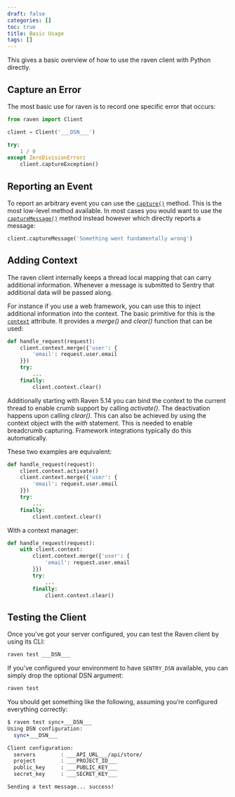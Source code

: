 ```yaml
---
draft: false
categories: []
toc: true
title: Basic Usage
tags: []
---
```

This gives a basic overview of how to use the raven client with Python directly.

<!-- WIZARD -->
## Capture an Error

The most basic use for raven is to record one specific error that occurs:

```python
from raven import Client

client = Client('___DSN___')

try:
    1 / 0
except ZeroDivisionError:
    client.captureException()
```

## Reporting an Event

To report an arbitrary event you can use the [`capture()`](/clients/python/api/#raven.Client.capture "raven.Client.capture") method. This is the most low-level method available. In most cases you would want to use the [`captureMessage()`](/clients/python/api/#raven.Client.captureMessage "raven.Client.captureMessage") method instead however which directly reports a message:

```python
client.captureMessage('Something went fundamentally wrong')
```


## Adding Context

The raven client internally keeps a thread local mapping that can carry additional information. Whenever a message is submitted to Sentry that additional data will be passed along.

For instance if you use a web framework, you can use this to inject additional information into the context. The basic primitive for this is the [`context`](/clients/python/api/#raven.Client.context "raven.Client.context") attribute. It provides a _merge()_ and _clear()_ function that can be used:

```python
def handle_request(request):
    client.context.merge({'user': {
        'email': request.user.email
    }})
    try:
        ...
    finally:
        client.context.clear()
```

Additionally starting with Raven 5.14 you can bind the context to the current thread to enable crumb support by calling _activate()_. The deactivation happens upon calling _clear()_. This can also be achieved by using the context object with the _with_ statement. This is needed to enable breadcrumb capturing. Framework integrations typically do this automatically.

These two examples are equivalent:

```python
def handle_request(request):
    client.context.activate()
    client.context.merge({'user': {
        'email': request.user.email
    }})
    try:
        ...
    finally:
        client.context.clear()
```

With a context manager:

```python
def handle_request(request):
    with client.context:
        client.context.merge({'user': {
            'email': request.user.email
        }})
        try:
            ...
        finally:
            client.context.clear()
```

## Testing the Client

Once you’ve got your server configured, you can test the Raven client by using its CLI:

```bash
raven test ___DSN___
```

If you’ve configured your environment to have `SENTRY_DSN` available, you can simply drop the optional DSN argument:

```bash
raven test
```

You should get something like the following, assuming you’re configured everything correctly:

```bash
$ raven test sync+___DSN___
Using DSN configuration:
  sync+___DSN___

Client configuration:
  servers        : ___API_URL___/api/store/
  project        : ___PROJECT_ID___
  public_key     : ___PUBLIC_KEY___
  secret_key     : ___SECRET_KEY___

Sending a test message... success!
```
